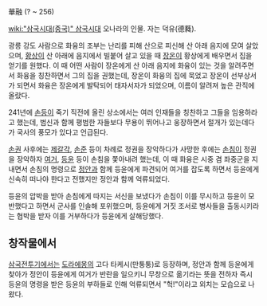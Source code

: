 華融
(? ~ 256)

[[wiki:"삼국시대(중국)" 삼국시대]] 오나라의 인물. 자는 덕유(德蕤).

광릉 강도 사람으로 화융의 조부는 난리를 피해 산으로 피신해 산 아래 음지에 모여 살았으며, [[황상#s-2|황상]]이 산 아래에 음지에서 빌붙어 살고 있을 때 [[장온]]이 황상에게 배우면서 집을 얻기를 원했다. 이 때 어떤 사람이 장온에게 산 아래 음지에 화융이 있는 것을 알려주면서 화융을 칭찬하면서 그의 집을 권했는데, 장온이 화융의 집에 묵었고 장온이 선부상서가 되면서 화융은 장온에게 발탁되어 태자서자가 되었으며, 이름이 알려져 높은 관직에 올랐다.

241년에 [[손등#s-2|손등]]이 죽기 직전에 올린 상소에서는 여러 인재들을 칭찬하고 그들을 임용하라고 했는데, 범신과 함께 평범한 자들보다 무용이 뛰어나고 웅장하면서 절개가 있는데다가 국사의 풍모가 있다고 언급된다.

[[손권]] 사후에는 [[제갈각]], [[손준]] 등이 차례로 정권을 장악하다가 사망한 후에는 [[손침]]이 정권을 장악하자 [[여거]], [[등윤]] 등이 손침을 쫓아내려 했는데, 이 때 화융은 시중 겸 좌중군을 지내면서 손침의 명령으로 [[정안(삼국지)|정안]]과 함께 등윤에게 파견되어 여거를 잡도록 하면서 등윤에게 신속히 떠나야 한다고 전했지만 정안과 함께 억류되었다.

등윤의 압박을 받아 손침에게 따지는 서신을 보냈다가 손침이 이를 무시하고 등윤이 모반했다고 하면서 군사를 인솔해 포위했으며, 등윤에게 거짓 조서로 병사들을 출동시키라는 협박을 받자 이를 거부하다가 등윤에게 살해당했다.

== 창작물에서 ==
[[삼국전투기]]에서는 [[도라에몽]]의 고다 타케시(만퉁퉁)로 등장하며, 정안과 함께 등윤에게 찾아가 정안이 등윤에게 여거가 반란을 일으키니 무창으로 옮기라는 뜻을 전하자 즉시 등윤의 명령을 받은 등윤의 부하들로 인해 억류되면서 "헉!"이라고 외치는 모습으로 나왔다.


